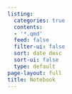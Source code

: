 ```yaml
---
listing:
  categories: true
  contents:
  - '*.qmd'
  feed: false
  filter-ui: false
  sort: date desc
  sort-ui: false
  type: default
page-layout: full
title: Notebook
---
```



